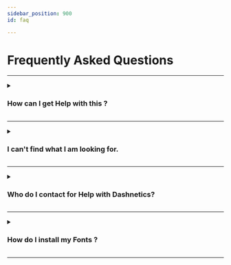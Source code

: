 ```yaml
---
sidebar_position: 900
id: faq

---
```



# Frequently Asked Questions




---

<details>

<summary>

### How can I get Help with this ?

</summary>

#### Answer:

```
Press the Chat Icon at anytime to chat live with our Tech Support Team

```

</details> 

---

<details>

<summary>

### I can't find what I am looking for.

</summary>

#### Answer:

```
1. Type what you are looking for into the search bar at the top of the page (or Hit CTRL + K)

2. If you still cant find help, Press the Chat Icon to chat live with our Tech Support Team if it is available, if not press the mail icon to send us a support ticket.


```

</details>

---

<details>

<summary>

### Who do I contact for Help with Dashnetics?

</summary>

#### Getting Help:

There are several ways to get help, choose the one that suits you best
- Live Chat
- <details><summary>Log an Issue</summary> by email, by chat</details>
- Online Meeting Call
- Screenshare with Tech Support

</details>

---

<details>

<summary>

### How do I install my Fonts ?

</summary>

#### Answer:


Click this [<i className="material-icons-h1-inline">videocam</i>](/vids/Dashnetics-addfont.mp4) for a tutorial video




</details> 

---